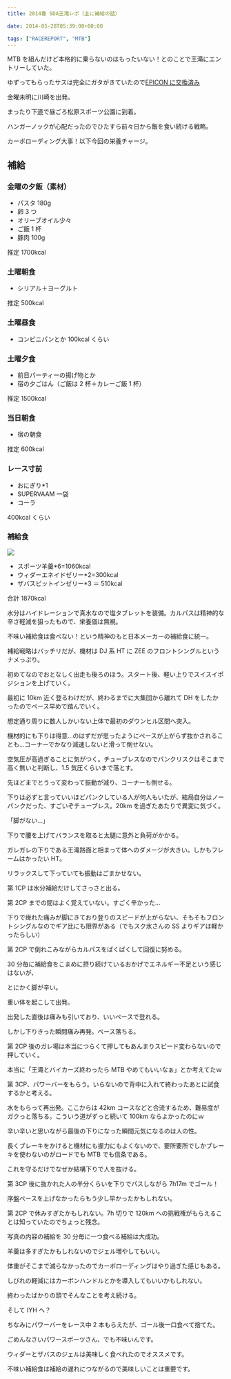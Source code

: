 ---
title: 2014春 SDA王滝レポ（主に補給の話）

date: 2014-05-28T05:39:00+00:00

tags: ["RACEREPORT", "MTB"]
---

MTB を組んだけど本格的に乗らないのはもったいない！とのことで王滝にエントリーしていた。

ゆずってもらったサスは完全にガタがきていたので<a href="/2014/01/24/mtb-dartmoor-horne.html" target="_blank">EPICON に交換済み</a>

金曜未明に川崎を出発。

まったり下道で昼ごろ松原スポーツ公園に到着。

ハンガーノックが心配だったのでひたすら前々日から飯を食い続ける戦略。

カーボローディング大事！以下今回の栄養チャージ。

## 補給

### 金曜の夕飯（素材）

- パスタ 180g
- 卵 3 つ
- オリーブオイル少々
- ご飯 1 杯
- 豚肉 100g

推定 1700kcal

### 土曜朝食

- シリアル＋ヨーグルト

推定 500kcal

### 土曜昼食

- コンビニパンとか 100kcal くらい

### 土曜夕食

- 前日パーティーの揚げ物とか
- 宿の夕ごはん（ご飯は 2 杯＋カレーご飯 1 杯）

推定 1500kcal

### 当日朝食

- 宿の朝食

推定 600kcal

### レース寸前

- おにぎり\*1
- SUPERVAAM 一袋
- コーラ

400kcal くらい

### 補給食

![ ](./DSC_5147.jpg)

- スポーツ羊羹\*6=1060kcal
- ウィダーエネイドゼリー\*2=300kcal
- ザバスピットインゼリー\*3 ＝ 510kcal

合計 1870kcal

水分はハイドレーションで真水なので塩タブレットを装備。カルパスは精神的な辛さ軽減を狙ったもので、栄養価は無視。

不味い補給食は食べない！という精神のもと日本メーカーの補給食に統一。

補給戦略はバッチリだが、機材は DJ 系 HT に ZEE のフロントシングルというナメっぷり。

初めてなのでおとなしく出走も後ろのほう。スタート後、軽い上りでスイスイポジションを上げていく。

最初に 10km 近く登るわけだが、終わるまでに大集団から離れて DH をしたかったのでペース早めで踏んでいく。

想定通り周りに数人しかいない上体で最初のダウンヒル区間へ突入。

機材的にも下りは得意…のはずだが思ったようにペースが上がらず抜かされることも…コーナーでかなり減速しないと滑って倒せない。

空気圧が高過ぎることに気がつく。チューブレスなのでパンクリスクはそこまで高く無いと判断し、1.5 気圧くらいまで落とす。

先ほどまでとうって変わって振動が減り、コーナーも倒せる。

下りは必ずと言っていいほどパンクしている人が何人もいたが、結局自分はノーパンクだった、すごいぞチューブレス。20km を過ぎたあたりで異変に気づく。

「脚がない…」

下りで腰を上げてバランスを取ると太腿に意外と負荷がかかる。

ガレガレの下りである王滝路面と相まって体へのダメージが大きい。しかもフレームはかったい HT。

リラックスして下っていても振動はごまかせない。

第 1CP は水分補給だけしてさっさと出る。

第 2CP までの間はよく覚えていない。すごく辛かった…

下りで痺れた痛みが脚にきており登りのスピードが上がらない、そもそもフロントシングルなのでギア比にも限界がある（でもスク水さんの SS よりギアは軽かったらしい）

第 2CP で倒れこみながらカルパスをぱくぱくして回復に努める。

30 分毎に補給食をこまめに摂り続けているおかげでエネルギー不足という感じはないが、

とにかく脚が辛い。

重い体を起こして出発。

出発した直後は痛みも引いており、いいペースで登れる。

しかし下りきった瞬間痛み再発。ペース落ちる。

第 2CP 後のガレ場は本当につらくて押してもあんまりスピード変わらないので押していく。

本当に「王滝とバイカーズ終わったら MTB やめてもいいなぁ」とか考えてたｗ

第 3CP、パワーバーをもらう。いらないので背中に入れて終わったあとに試食するかと考える。

水をもらって再出発。ここからは 42km コースなどと合流するため、難易度がガクっと落ちる。こういう道がずっと続いて 100km ならよかったのにｗ

辛い辛いと思いながら最後の下りになった瞬間元気になるのは人の性。

長くブレーキをかけると機材にも握力にもよくないので、要所要所でしかブレーキを使わないのがロードでも MTB でも信条である。

これを守るだけでなぜか結構下りで人を抜ける。

第 3CP 後に抜かれた人の半分くらいを下りでパスしながら 7h17m でゴール！

序盤ペースを上げなかったらもう少し早かったかもしれない。

第 2CP で休みすぎたかもしれない。7h 切りで 120km への挑戦権がもらえることは知っていたのでちょっと残念。

写真の内容の補給を 30 分毎に一つ食べる補給は大成功。

羊羹は多すぎたかもしれないのでジェル増やしてもいい。

体重がそこまで減らなかったのでカーボローディングはやり過ぎた感じもある。

しびれの軽減にはカーボンハンドルとかを導入してもいいかもしれない。

終わったばかりの頭でそんなことを考え続ける。

そして IYH へ？

ちなみにパワーバーをレース中 2 本もらえたが、ゴール後一口食べて捨てた。

ごめんなさいパワースポーツさん、でも不味いんです。

ウィダーとザバスのジェルは美味しく食べれたのでオススメです。

不味い補給食は補給の遅れにつながるので美味しいことは重要です。

<LinkBox isAmazonLink url="https://www.amazon.co.jp/dp/B00LO88HPC/" />
